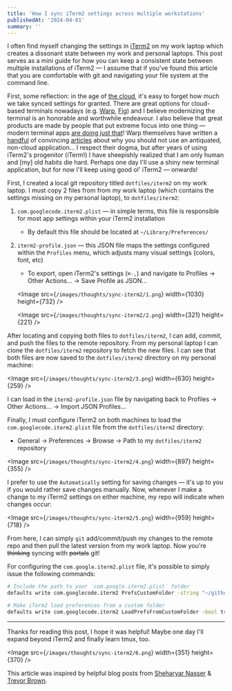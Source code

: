 ```yaml
---
title: 'How I sync iTerm2 settings across multiple workstations'
publishedAt: '2024-04-01'
summary: ''
---
```

I often find myself changing the settings in [iTerm2](https://iterm2.com/) on my
work laptop which creates a dissonant state between my work and personal
laptops. This post serves as a mini guide for how you can keep a consistent
state between multiple installations of iTerm2 — I assume that if you've found
this article that you are comfortable with git and navigating your file system
at the command line.

First, some reflection: in the age of [the cloud](https://xkcd.com/908/), it's
easy to forget how much we take synced settings for granted. There are great
options for cloud-based terminals nowadays (e.g. [Warp](https://www.warp.dev/),
[Fig](https://fig.io/)) and I believe modernizing the terminal is an honorable
and worthwhile endeavour. I also believe that great products are made by people
that put extreme focus into one thing — modern terminal apps [are doing just
that](https://techcrunch.com/2023/08/29/amazon-fig-command-line-terminal-generative-ai/)!
Warp themselves have written a
[handful](https://www.warp.dev/blog/fantastic-terminal-programs-and-how-to-quit-them-2)
of convincing [articles](https://www.warp.dev/compare-terminal-tools) about why
you should not use an antiquated, non-cloud application… I respect their dogma,
but after years of using iTerm2's progenitor (iTerm!) I have sheepishly realized
that I am only human and [my] old habits die hard. Perhaps one day I'll use a
shiny new terminal application, but for now I'll keep using good ol' iTerm2 —
onwards!

First, I created a local git repository titled `dotfiles/iterm2` on my work
laptop. I must copy 2 files from from my work laptop (which contains the
settings missing on my personal laptop), to `dotfiles/iterm2`:

1. `com.googlecode.iterm2.plist` — in simple terms, this file is responsible for most app settings within your iTerm2 installation
    - By default this file should be located at `~/Library/Preferences/`
2. `iterm2-profile.json` — this JSON file maps the settings configured within the `Profiles` menu, which adjusts many visual settings (colors, font, etc)
    - To export, open iTerm2's settings (`⌘-,`) and navigate to Profiles → Other Actions… → Save Profile as JSON…

    <Image
        src={`/images/thoughts/sync-iterm2/1.png`}
        width={1030}
        height={732}
    />
    
    <Image
        src={`/images/thoughts/sync-iterm2/2.png`}
        width={321}
        height={221}
    />
    

After locating and copying both files to `dotfiles/iterm2`, I can add, commit, and push the files to the remote repository. From my personal laptop I can clone the `dotfiles/iterm2` repository to fetch the new files. I can see that both files are now saved to the `dotfiles/iterm2` directory on my personal machine:

<Image
    src={`/images/thoughts/sync-iterm2/3.png`}
    width={630}
    height={259}
/>

I can load in the `iterm2-profile.json` file by navigating back to Profiles → Other Actions… → Import JSON Profiles…

Finally, I must configure iTerm2 on both machines to load the `com.googlecode.iterm2.plist` file from the `dotfiles/iterm2` directory:

- General → Preferences → Browse → Path to my `dotfiles/iterm2` repository
    
<Image
    src={`/images/thoughts/sync-iterm2/4.png`}
    width={897}
    height={355}
/>
    

I prefer to use the `Automatically` setting for saving changes — it's up to you if you would rather save changes manually. Now, whenever I make a change to my iTerm2 settings on either machine, my repo will indicate when changes occur:

<Image
    src={`/images/thoughts/sync-iterm2/5.png`}
    width={959}
    height={718}
/>

From here, I can simply `git` add/commit/push my changes to the remote repo and then pull the latest version from my work laptop. Now you're <s>thinking</s> syncing with <s>portals</s> git!

For configuring the `com.google.iterm2.plist` file, it's possible to simply issue the following commands:

```bash
# Include the path to your `com.google.iterm2.plist` folder
defaults write com.googlecode.iterm2 PrefsCustomFolder -string "~/github/dotfiles/iterm2"

# Make iTerm2 load preferences from a custom folder
defaults write com.googlecode.iterm2 LoadPrefsFromCustomFolder -bool true
```

---

Thanks for reading this post, I hope it was helpful! Maybe one day I'll expand beyond iTerm2 and finally learn tmux, too. 

<Image
    src={`/images/thoughts/sync-iterm2/6.png`}
    width={351}
    height={370}
/>

This article was inspired by helpful blog posts from [Sheharyar
Nasser](https://shyr.io/blog/sync-iterm2-configs) & [Trevor
Brown](https://stratus3d.com/blog/2015/02/28/sync-iterm2-profile-with-dotfiles-repository/).